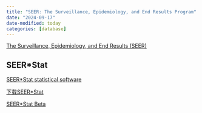 ```yaml
---
title: "SEER: The Surveillance, Epidemiology, and End Results Program"
date: "2024-09-17"
date-modified: today
categories: [database] 
---
```


[The Surveillance, Epidemiology, and End Results (SEER)](https://seer.cancer.gov/)

## SEER\*Stat

[SEER\*Stat statistical software](https://seer.cancer.gov/seerstat/)

[下载SEER\*Stat](https://seer.cancer.gov/seerstat/software/index.html)

[SEER\*Stat Beta](https://seer.cancer.gov/seerstat/beta/index.html)
